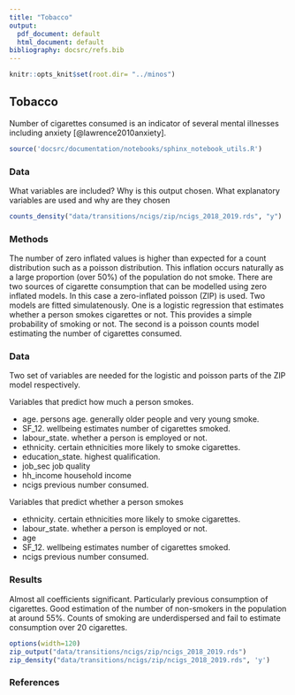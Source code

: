 ```yaml
---
title: "Tobacco"
output:
  pdf_document: default
  html_document: default
bibliography: docsrc/refs.bib
---
```


```r
knitr::opts_knit$set(root.dir= "../minos")
```
## Tobacco


Number of cigarettes consumed is an indicator of several mental illnesses including anxiety [@lawrence2010anxiety].

```r
source('docsrc/documentation/notebooks/sphinx_notebook_utils.R')
```


### Data
  
  What variables are included? Why is this output chosen. What explanatory variables are used and why are they chosen

```r
counts_density("data/transitions/ncigs/zip/ncigs_2018_2019.rds", "y")
```

### Methods

The number of zero inflated values is higher than expected for a count distribution such as a poisson distribution. This inflation occurs naturally as a large proportion (over 50\%) of the population do not smoke. There are two sources of cigarette consumption that can be modelled using zero inflated models. In this case a zero-inflated poisson (ZIP) is used. Two models are fitted simulatenously. One is a logistic regression that estimates whether a person smokes cigarettes or not. This provides a simple probability of smoking or not. The second is a poisson counts model estimating the number of cigarettes consumed. 

### Data

Two set of variables are needed for the logistic and poisson parts of the ZIP model respectively.

Variables that predict how much a person smokes.

- age. persons age. generally older people and very young smoke. 
- SF_12. wellbeing estimates number of cigarettes smoked.
- labour_state. whether a person is employed or not.
- ethnicity. certain ethnicities more likely to smoke cigarettes. 
- education_state. highest qualification.
- job_sec job quality
- hh_income household income
- ncigs previous number consumed.

Variables that predict whether a person smokes

- ethnicity. certain ethnicities more likely to smoke cigarettes. 
- labour_state. whether a person is employed or not.
- age
- SF_12. wellbeing estimates number of cigarettes smoked.
- ncigs previous number consumed.

### Results
  
Almost all coefficients significant. Particularly previous consumption of cigarettes. Good estimation of the number of non-smokers in the population at around 55\%. Counts of smoking are underdispersed and fail to estimate consumption over 20 cigarettes. 


```r
options(width=120)
zip_output("data/transitions/ncigs/zip/ncigs_2018_2019.rds")
zip_density("data/transitions/ncigs/zip/ncigs_2018_2019.rds", 'y')
```


### References

